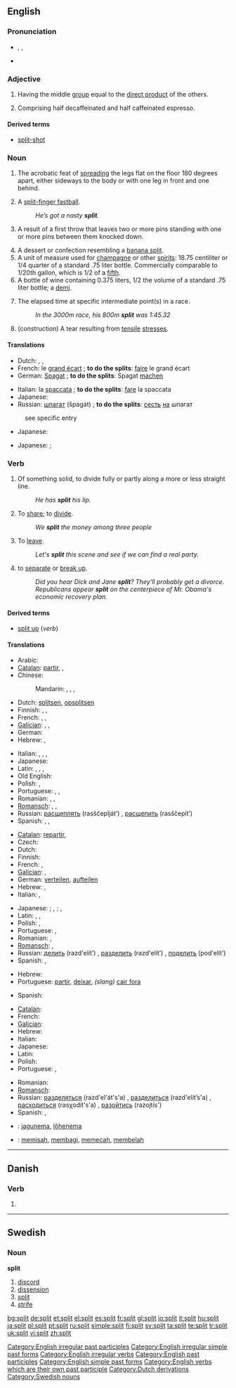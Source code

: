 {{wikipedia|split (disambiguation)|Split}}
{{also|Split}}
==English==
{{etystub|Is this related to German {{term|spalten}} < Old High German {{term|spaltan}}?}}

===Pronunciation===
* {{enPR|splĭt}}, {{IPA|/splɪt/}}, {{SAMPA|/splIt/}}
* {{audio|en-us-split.ogg|Audio (US)}}

===Adjective===
{{wikipedia|split exact sequence}}
{{en-adj|-}}

# {{algebra|of a [[short exact sequence]]}} Having the middle [[group]] equal to the [[direct product]] of the others.
# {{context|coffee}} Comprising half decaffeinated and half caffeinated espresso.

====Derived terms====
* [[split-shot]]

===Noun===
{{en-noun}}

# {{gymnastics|usually in the phrase “to do the splits”}} The acrobatic feat of [[spread]]ing the legs flat on the floor 180 degrees apart, either sideways to the body or with one leg in front and one behind.
# {{baseball|slang}} A [[split-finger fastball]].
#: ''He’s got a nasty '''split'''.''
# {{context|bowling}} A result of a first throw that leaves two or more pins standing with one or more pins between them knocked down.
# A dessert or confection resembling a [[banana split]].
# A unit of measure used for [[champagne]] or other [[spirit]]s: 18.75 centiliter or 1/4 quarter of a standard .75 liter bottle. Commercially comparable to 1/20th {{US}} gallon, which is 1/2 of a [[fifth]].
# A bottle of wine containing 0.375 liters, 1/2 the volume of a standard .75 liter bottle; a [[demi]].
# {{context|athletics}} The elapsed time at specific intermediate point(s) in a race.
#: ''In the 3000m race, his 800m '''split''' was 1:45.32''
# (construction) A tear resulting from [[tensile]] [[stress]]es.

====Translations====
{{trans-top|acrobatic feat}}
* Dutch: {{t-|nl|grand écart|m}}, {{t+|nl|spagaat}}, {{t-|nl|split|m}}
* French: le [[grand écart]] {{m}}; '''to do the splits''': [[faire]] le grand écart
* German: [[Spagat]] {{n}}; '''to do the splits''': Spagat [[machen]]
{{trans-mid}}
* Italian: la [[spaccata]] {{f}}; '''to do the splits''': [[fare]] la spaccata
* Japanese: {{t|ja|開脚|tr=kaikyaku|sc=Jpan}}
* Russian: [[шпагат]] (špagát) {{m}}; '''to do the splits''': [[сесть]] [[на]] шпагат
{{trans-bottom}}

{{trans-top|baseball pitch}}
: see specific entry
{{trans-mid}}
{{trans-bottom}}

{{trans-top|bowling}}
* Japanese: {{t|ja|スプリット|tr=supuritto|sc=Jpan}}
{{trans-mid}}
{{trans-bottom}}

{{trans-top|a dessert or confection}}
{{trans-mid}}
{{trans-bottom}}

{{trans-top|a unit of measure used for champagne or other spirits}}
{{trans-mid}}
{{trans-bottom}}

{{trans-top|a bottle of wine containing 0.375 liters of fluid}}
* Japanese: {{qualifier|small bottle}} {{t|ja|小瓶|tr=kobin|sc=Jpan}}; {{qualifier|half size of a standard bottle}} {{t|ja|ハーフボトル|tr=hāfu botoru|sc=Jpan}}
{{trans-mid}}
{{trans-bottom}}

===Verb===
{{en-verb|splits|splitting|split}}

# {{transitive|ergative}} Of something solid, to divide fully or partly along a more or less straight line.
#: ''He has '''split''' his lip.''
# {{transitive}} To [[share]]; to [[divide]].
#: ''We '''split''' the money among three people''
# {{slang}} To [[leave]].
#: ''Let's '''split''' this scene and see if we can find a real party.''
# to [[separate]] or [[break up]].
#: ''Did you hear Dick and Jane '''split'''?  They'll probably get a divorce.''
#: ''Republicans appear '''split''' on the centerpiece of Mr. Obama's economic recovery plan.''

====Derived terms====
* [[split up]] (''verb'')

====Translations====
{{trans-top|divide along a more or less straight line}}
* Arabic: {{t|ar|قسم|tr=qasama|sc=Arab}}
* [[Catalan]]: [[partir]],  {{t|ca|dividir}},  {{t|ca|escindir}}
* Chinese:
*: Mandarin: {{t|cmn|裂開|sc=Hani|xs=Mandarin}},  {{t|cmn|裂开|tr=liěkāi|sc=Hani|xs=Mandarin}},  {{t|cmn|分裂|tr=fēnliè|sc=Hani|xs=Mandarin}},  {{t-|cmn|裂|tr=liè|sc=Hani|xs=Mandarin}}
* Dutch: [[splitsen]], [[opsplitsen]]
* Finnish: {{t+|fi|halkaista}}, {{t-|fi|haljeta}}, {{t-|fi|lohkaista}}
* French: {{t+|fr|fendre}}, {{t|fr|diviser}}, {{t+|fr|scinder}}
* [[Galician]]: {{t|gl|partir}},  {{t|gl|dividir}},  {{t|gl|escindir}}
* German: {{t+|de|spalten}}
* Hebrew: {{he-translation|לפצל|lefatsél}}, {{he-translation|לחלק|lekhalék}}
{{trans-mid}}
* Italian: {{t|it|fendere}},  {{t+|it|dividere}}, {{t|it|scindere}},  {{t|it|spaccare}}
* Japanese: {{t-|ja|割る|tr=waru|sc=Jpan}}
* Latin: {{t|la|scindo}}, {{t|la|partior}}, {{t|la|findo}},  {{t|la|divido}}
* Old English: {{t-|ang|cleofan|alt=clēofan|xs=Old English}}
* Polish: {{t+|pl|dzielić}} {{impf}}, {{t+|pl|rozszczepiać}} {{impf}}
* Portuguese: {{t+|pt|partir}}, {{t+|pt|dividir}}, {{t|pt|cindir}}
* Romanian: {{t|ro|despica}},  {{t|ro|diviza}},  {{t|ro|scinda}}
* [[Romansch]]: {{t|rm|sfender}},  {{t|rm|fender}},  {{t|rm|divider}}
* Russian: [[расщеплять]] (rasščeplját’) {{impf}}, [[расщепить]] (rasščepít’) {{pf}}
* Spanish: {{t+|es|partir}}, {{t+|es|dividir}},  {{t|es|escindir}}
{{trans-bottom}}

{{trans-top|share out}}
* [[Catalan]]: [[repartir]],  {{t|ca|dividir}}
* Czech: {{t-|cs|rozdělit}}
* Dutch: {{t+|nl|verdelen}}
* Finnish: {{t+|fi|jakaa}}
* French: {{t+|fr|diviser}}, {{t+|fr|répartir}}
* [[Galician]]: {{t|gl|repartir}},  {{t|gl|dividir}}
* German: [[verteilen]], [[aufteilen]]
* Hebrew: {{he-translation|להתחלק|lehitkhalék}}, {{he-translation|לחלק|lekhalék}}
* Italian: {{t-|it|spartire}}, {{t-|it|dividere}}
{{trans-mid}}
* Japanese: {{qualifier|share out}} {{t|ja|分ける|tr=wakeru|sc=Jpan}}; {{qualifier|divide}} {{t|ja|分離する|tr=bunri suru|sc=Jpan}}, {{t|ja|分断する|tr=bundan suru|sc=Jpan}}; {{qualifier|cut off}} {{t|ja|切断する|tr=setsudan suru|sc=Jpan}}, {{t|ja|切り離す|tr=kiri-hanasu|sc=Jpan}}
* Latin: {{t|la|dispartio}},  {{t|la|dispartior}},  {{t|la|divido}}
* Polish: {{t+|pl|dzielić}} {{impf}}, {{t+|pl|rozdzielać}} {{impf}}
* Portuguese: {{t+|pt|dividir}}, {{t+|pt|repartir}}
* Romanian: {{t|ro|repartiza}},  {{t|ro|diviza}}
* [[Romansch]]: {{t|rm|reparter}},  {{t|rm|divider}}
* Russian: [[делить]] (razd'elít’) {{impf}}, [[разделить]] (razd'elít’) {{pf}}, [[поделить]] (pod'elít’) {{pf}}
* Spanish: {{t-|es|repartir}}, {{t+|es|dividir}}
{{trans-bottom}}

{{trans-top|leave}}
* Hebrew: {{he-translation|לעזוב|la`azóv}}
* Portuguese: [[partir]], [[deixar]], ''(slang)'' [[cair fora]]
{{trans-mid}}
* Spanish: {{t+|es|partir}}
{{trans-bottom}}

{{trans-top|separate}}
* [[Catalan]]: {{t|ca|separar}}
* French: {{t|fr|séparer}}
* [[Galician]]: {{t|gl|separar}}
* Hebrew: {{he-translation|להיפרד|lehiparéd}}
* Italian: {{t|it|separare}}
* Japanese: {{t-|ja|別れる|tr=wakareru|sc=Jpan}}
* Latin: {{t|la|separo}}
* Polish: {{t+|pl|rozejść się}} {{pf}}
* Portuguese: {{t+|pt|separar}}, {{t+|pt|terminar}}
{{trans-mid}}
* Romanian: {{t|ro|separa}}
* [[Romansch]]: {{t|rm|separà}}
* Russian: [[разделяться]] (razd'el'át's'a) {{impf}}, [[разделиться]] (razd'elít’s'a) {{pf}}, [[расходиться]] (rasχodít's'a) {{impf}}, [[разойтись]] (razojtís') {{pf}}
* Spanish: {{t+|es|partir}},  {{t|es|separar}}
{{trans-bottom}}

{{checktrans-top}}
* {{ttbc|Estonian}}: [[jagunema]], [[lõhenema]]
* {{ttbc|Indonesian}}: [[pisah|memisah]], [[bagi|membagi]], [[pecah|memecah]], [[belah|membelah]]
{{trans-bottom}}

[[Category:English irregular past participles]]
[[Category:English irregular simple past forms]]
[[Category:English irregular verbs]]
[[Category:English past participles]]
[[Category:English simple past forms]]
[[Category:English verbs which are their own past participle]]

----

==Danish==

===Verb===
{{infl|da|verb form}}

# {{form of|imperative|splitte|lang=Danish}}

----

==Swedish==

===Noun===
{{sv-noun|split|spliten|spliter|spliterna|splits|splitens|spliters|spliternas}}
'''split'''

# [[discord]]
# [[dissension]]
# [[split]]
# [[strife]]

[[Category:Dutch derivations]]
[[Category:Swedish nouns]]

[[bg:split]]
[[de:split]]
[[et:split]]
[[el:split]]
[[es:split]]
[[fr:split]]
[[gl:split]]
[[io:split]]
[[it:split]]
[[hu:split]]
[[ja:split]]
[[pl:split]]
[[pt:split]]
[[ru:split]]
[[simple:split]]
[[fi:split]]
[[sv:split]]
[[ta:split]]
[[te:split]]
[[tr:split]]
[[uk:split]]
[[vi:split]]
[[zh:split]]